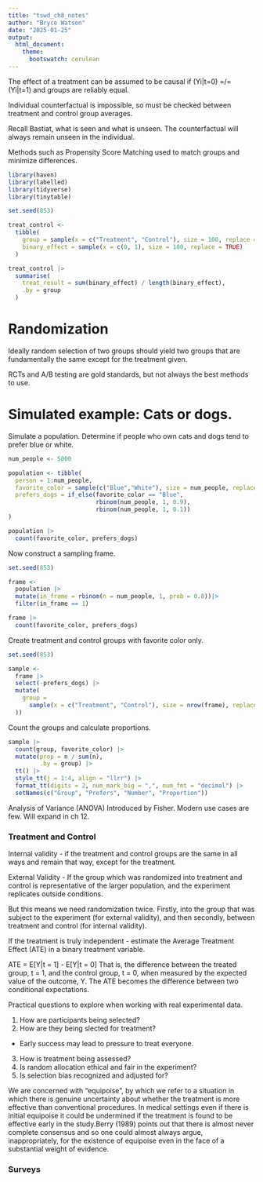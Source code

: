```yaml
---
title: "tswd_ch8_notes"
author: "Bryce Watson"
date: "2025-01-25"
output:
  html_document:
    theme:
      bootswatch: cerulean
---
```


The effect of a treatment can be assumed to be causal if (Yi|t=0) =/= (Yi|t=1) and groups are reliably equal.

Individual counterfactual is impossible, so must be checked between treatment and control group averages.

Recall Bastiat, what is seen and what is unseen. The counterfactual will always remain unseen in the individual.

Methods such as Propensity Score Matching used to match groups and minimize differences.

```r

library(haven)
library(labelled)
library(tidyverse)
library(tinytable)

set.seed(853)

treat_control <-
  tibble(
    group = sample(x = c("Treatment", "Control"), size = 100, replace = TRUE),
    binary_effect = sample(x = c(0, 1), size = 100, replace = TRUE)
  )

treat_control |>
  summarise(
    treat_result = sum(binary_effect) / length(binary_effect),
    .by = group
  )
```

# Randomization
Ideally random selection of two groups should yield two groups that are fundamentally the same  except for the treatment given. 

RCTs and A/B testing are gold standards, but not always the best methods to use. 

# Simulated example: Cats or dogs.
Simulate a population.
Determine if people who own cats and dogs tend to prefer blue or white.
```r
num_people <- 5000

population <- tibble(
  person = 1:num_people,
  favorite_color = sample(c("Blue","White"), size = num_people, replace = TRUE),
  prefers_dogs = if_else(favorite_color == "Blue",
                         rbinom(num_people, 1, 0.9),
                         rbinom(num_people, 1, 0.1))
)

population |>
  count(favorite_color, prefers_dogs)


```

Now construct a sampling frame.
```r
set.seed(853)

frame <-
  population |>
  mutate(in_frame = rbinom(n = num_people, 1, prob = 0.8))|>
  filter(in_frame == 1)

frame |>
  count(favorite_color, prefers_dogs)
```

Create treatment and control groups with favorite color only.
```r
set.seed(853)

sample <-
  frame |>
  select(-prefers_dogs) |>
  mutate(
    group = 
      sample(x = c("Treatment", "Control"), size = nrow(frame), replace = TRUE
  ))
```

Count the groups and calculate proportions.
```r
sample |>
  count(group, favorite_color) |>
  mutate(prop = n / sum(n),
         .by = group) |>
  tt() |> 
  style_tt(j = 1:4, align = "llrr") |> 
  format_tt(digits = 2, num_mark_big = ",", num_fmt = "decimal") |> 
  setNames(c("Group", "Prefers", "Number", "Proportion"))
```

Analysis of Variance (ANOVA)
 Introduced by Fisher.
 Modern use cases are few. Will expand in ch 12.
 
### Treatment and Control
Internal validity - if the treatment and control groups are the same in all ways and remain that way, except for the treatment. 

External Validity - If the group which was randomized into treatment and control is representative of the larger population, and the experiment replicates outside conditions. 

But this means we need randomization twice. Firstly, into the group that was subject to the experiment (for external validity), and then secondly, between treatment and control (for internal validity).

If the treatment is truly independent - estimate the Average Treatment Effect (ATE) in a binary treatment variable. 

ATE = E[Y|t = 1] - E[Y|t = 0]
That is, the difference between the treated group,  t = 1, and the control group, t = 0, when measured by the expected value of the outcome, Y. The ATE becomes the difference between two conditional expectations.

Practical questions to explore when working with real experimental data.

1. How are participants being selected?
2. How are they being slected for treatment?
  - Early success may lead to pressure to treat everyone. 
  
3. How is treatment being assessed?
4. Is random allocation ethical and fair in the experiment? 
5. Is selection bias recognized and adjusted for?

We are concerned with “equipoise”, by which we refer to a situation in which there is genuine uncertainty about whether the treatment is more effective than conventional procedures. In medical settings even if there is initial equipoise it could be undermined if the treatment is found to be effective early in the study.Berry (1989) points out that there is almost never complete consensus and so one could almost always argue, inappropriately, for the existence of equipoise even in the face of a substantial weight of evidence.

### Surveys